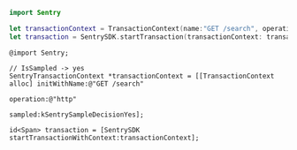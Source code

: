 ```swift {tabTitle:Swift}
import Sentry

let transactionContext = TransactionContext(name:"GET /search", operation:"http", sampled: .yes)
let transaction = SentrySDK.startTransaction(transactionContext: transactionContext)
```

```objc {tabTitle:Objective-C}
@import Sentry;

// IsSampled -> yes
SentryTransactionContext *transactionContext = [[TransactionContext alloc] initWithName:@"GET /search" 
                                                                              operation:@"http"
                                                                                sampled:kSentrySampleDecisionYes];

id<Span> transaction = [SentrySDK startTransactionWithContext:transactionContext];
```
